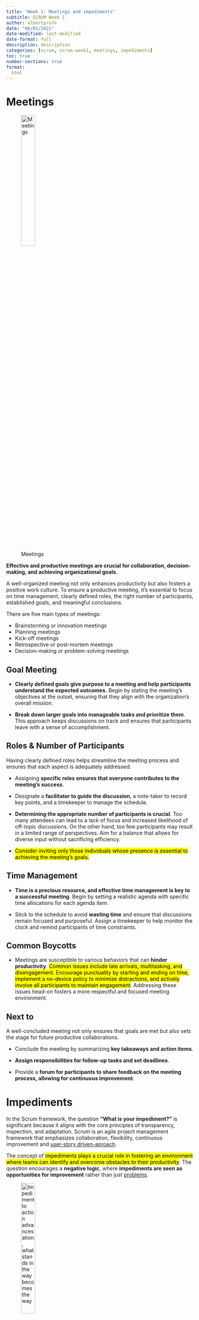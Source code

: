 ```yaml
---
title: "Week 1: Meetings and impediments"
subtitle: SCRUM Week 1
author: albertprofe
date: "06/01/2021"
date-modified: last-modified
date-format: full
description: description
categories: [scrum, scrum-week1, meetings, impediments]
toc: true
number-sections: true
format:
  html
---
```


# Meetings

![Meetings](/images/scrum/effective-meetings-1.jpg){width="30%"}

**Effective and productive meetings are crucial for collaboration, decision-making, and achieving organizational goals.**

::: {.callout-important}
A well-organized meeting not only enhances productivity but also fosters a positive work culture. To ensure a productive meeting, it's essential to focus on time management, clearly defined roles, the right number of participants, established goals, and meaningful conclusions.
:::

There are five main types of meetings:

- Brainstorming or innovation meetings
- Planning meetings
- Kick-off meetings
- Retrospective or post-mortem meetings
- Decision-making or problem-solving meetings


## Goal Meeting

- **Clearly defined goals give purpose to a meeting and help participants understand the expected outcomes.** Begin by stating the meeting's objectives at the outset, ensuring that they align with the organization's overall mission.
  
- **Break down larger goals into manageable tasks and prioritize them**. This approach keeps discussions on track and ensures that participants leave with a sense of accomplishment.

## Roles & Number of Participants

Having clearly defined roles helps streamline the meeting process and ensures that each aspect is adequately addressed.

- Assigning **specific roles ensures that everyone contributes to the meeting's success**.
  
- Designate a **facilitator to guide the discussion**, a note-taker to record key points, and a timekeeper to manage the schedule. 

- **Determining the appropriate number of participants is crucial**. Too many attendees can lead to a lack of focus and increased likelihood of off-topic discussions. On the other hand, too few participants may result in a limited range of perspectives. Aim for a balance that allows for diverse input without sacrificing efficiency.
  
- <mark>Consider inviting only those individuals whose presence is essential to achieving the meeting's goals.</mark>

## Time Management

- **Time is a precious resource, and effective time management is key to a successful meeting**. Begin by setting a realistic agenda with specific time allocations for each agenda item.
  
- Stick to the schedule to avoid **wasting time** and ensure that discussions remain focused and purposeful. Assign a timekeeper to help monitor the clock and remind participants of time constraints.



## Common Boycotts

- Meetings are susceptible to various behaviors that can **hinder productivity**. <mark>Common issues include late arrivals, multitasking, and disengagement. Encourage punctuality by starting and ending on time, implement a no-device policy to minimize distractions, and actively involve all participants to maintain engagement</mark>. Addressing these issues head-on fosters a more respectful and focused meeting environment.

## Next to

A well-concluded meeting not only ensures that goals are met but also sets the stage for future productive collaborations.

- Conclude the meeting by summarizing **key takeaways and action items**.
  
- **Assign responsibilities for follow-up tasks and set deadlines**.
  
- Provide a **forum for participants to share feedback on the meeting process, allowing for continuous improvement**.


# Impediments

::: {.callout-important}
In the Scrum framework, the question **"What is your impediment?"** is significant because it aligns with the core principles of transparency, inspection, and adaptation. Scrum is an agile project management framework that emphasizes collaboration, flexibility, continuous improvement and [user-story driven-aproach](/scrum/scrum-week2.qmd).
:::

The concept of <mark>impediments plays a crucial role in fostering an environment where teams can identify and overcome obstacles to their productivity</mark>. The question encourages a **negative logic**, where **impediments are seen as opportunities for improvement** rather than just [problems](https://www.youtube.com/watch?v=MauMiCL7G9Y).

![Impediment to action advances ation, what stands in the way becomes the way](/images/scrum/impediment.jpg){width="30%"}

[Impediments](https://www.youtube.com/watch?v=JgN5fgQxE-E) are essential with a **negative logic perspective**:

- **Promotes Transparency**: By asking about impediments, Scrum emphasizes the importance of transparency within the team. Team members are encouraged to openly discuss and share any challenges or roadblocks they are facing. This transparency allows for a clear understanding of the current state of the project.

- **Identifies Issues Early**: Addressing impediments requires teams to actively identify potential issues before they escalate. By regularly discussing impediments, teams can catch problems early on, preventing them from becoming more significant obstacles that could impact the project's success.


- **Encourages Continuous Improvement**: The negative logic in this question is rooted in the idea that impediments are not just hindrances but opportunities for improvement. It shifts the focus from blame to finding solutions. By addressing impediments, teams can continuously adapt and refine their processes, leading to increased efficiency and effectiveness over time.


- **Facilitates Collaboration**: When team members openly discuss impediments, it promotes a collaborative environment. Team members can work together to find solutions, leveraging the diverse skills and perspectives within the team. This collaboration is vital for overcoming challenges and achieving the team's goals.

- **Adapts to Change**: Scrum acknowledges that change is inevitable, and impediments may arise due to changes in requirements, technology, or other factors. The negative logic in addressing impediments aligns with the agile principle of embracing change. It encourages teams to be adaptable and responsive to emerging challenges.

- **Fosters a Culture of Accountability**: The question encourages team members to take ownership of the challenges they face. By openly discussing impediments, individuals become more accountable for finding and implementing solutions. This sense of responsibility contributes to a more empowered and self-organizing team.

> The question "What is your impediment?" with a negative logic perspective is crucial for promoting transparency, identifying issues early, encouraging continuous improvement, facilitating collaboration, adapting to change, and fostering a culture of accountability. It reflects the agile mindset of viewing obstacles as opportunities for growth and improvement, ultimately contributing to the success of the Scrum team and the projects they undertake.

# Iteration

:::{.callout-note}
In Scrum, **iteration is crucial due to the "keep it simple" concept and the principles of the Lindy effect, as described by Nassim Nicholas Taleb, and the idea of path dependence**.

All these concepts are building the [user-story driven-aproach](/scrum/scrum-week2.qmd) that enhances **productivity**.
:::

Let's explore each of these concepts and understand their relevance in the context of **Scrum**.

## Less Wrong

![Less Wrong](/images/scrum/lessWrong.png)

In human behavior and **decision-making**, being [less wrong](https://www.lesswrong.com/) involves <mark>acknowledging the uncertainty inherent in complex situations. Instead of seeking absolute certainty, individuals focus on minimizing errors and learning from mistakes.</mark>

It emphasizes a humble approach to decision-making, recognizing that perfection is elusive, and <mark>continuous improvement comes from adapting based on feedback and experience</mark>.

## Keep It Simple

![Kiss](/images/scrum/keep-it-simple-stupid.jpg){width="40%"}

The "keep it simple" concept is a fundamental principle in agile methodologies, including Scrum. By breaking down complex tasks into smaller, more manageable units, Scrum teams can maintain focus and clarity. Iteration, in the form of sprints in Scrum, embodies this simplicity principle.

- **Incremental Progress**: Scrum emphasizes short, time-boxed iterations (sprints) where the team delivers a potentially shippable product increment. This incremental approach allows for continuous improvement and simplifies the development process.
- **Feedback Loops**: Frequent iterations provide opportunities for regular feedback from stakeholders. This ensures that the product aligns with evolving requirements, promoting simplicity by addressing issues early in the development process.

## Lindy Effect & Turkey Parable

![Turkey *pavoland*](/images/scrum/Nassim%20Taleb's%20Black%20Swan%20Thanksgiving%20Turkey.png){width="60%"}

[Nassim Nicholas Taleb's Turkey Parable](https://www.forbes.com/sites/hillennevins/2021/11/24/the-parable-of-the-turkey/) illustrates the idea of the [Lindy effect](https://en.wikipedia.org/wiki/Lindy_effect), suggesting that the longer something survives, the longer its life expectancy. Sometimes a [dramatic event](https://www.businessinsider.com/nassim-talebs-black-swan-thanksgiving-turkey-2014-11) and *unexpected* terminates the expectatives and lifecycle of the product.  

- The problem that **Taleb** is really attacking in his book is forecasting, particularly economic forecasting, and the practice of using past events to predict the future. 

In the context of Scrum:

- **Incremental Learning**: Each iteration in Scrum is an opportunity for the team to learn and adapt. The Lindy effect supports the idea that the longer a project survives and adapts through iterations, the more likely it is to continue thriving and improving.
- **Risk Mitigation**: The Turkey Parable serves as a cautionary tale about avoiding assumptions. In Scrum, regular iterations provide opportunities to reassess assumptions, identify risks early, and adapt plans accordingly, reducing the likelihood of unwarranted assumptions leading to project failure.

## Path Dependence

![[Start-Ups Are Path Dependent](https://www.linkedin.com/pulse/week-1-start-ups-path-dependent-jonah-mcintire){.external}](/images/scrum/pathdependence.jpeg){width="70%"}

<mark>[Path dependence](https://thecomplexityproject.com/path-dependency-and-your-life-path/) refers to the idea that the current state and future developments are influenced by historical factors and decisions.</mark>

::: {.callout-important}
**What Is Path Dependency?**

[Path dependency](https://www.wallstreetmojo.com/path-dependency/) in economics refers to the **tendency to rely on past practices, decisions, and actions for the outcome rather than current conditions.**

Thus, those who repeat the same strategies will almost certainly get the same results.

As a result, it can greatly impact economic or market development.
:::

In the context of **Scrum iterations**:

- **Adaptive Evolution**: Scrum's iterative nature acknowledges that the development path is not always predictable. Path dependence suggests that the current state of the project is influenced by past decisions. Scrum embraces this reality by allowing teams to adapt and change direction as needed during each iteration.
- **Continuous Improvement**: Each iteration builds on the progress of the previous ones. The path taken by the team is influenced by past decisions and learning experiences. Scrum's focus on inspecting and adapting allows the team to continuously improve their path based on feedback and changing circumstances.

> The iteration is crucial in Scrum because it aligns with the "keep it simple" concept, embodies the Lindy effect by promoting incremental learning and risk mitigation, and acknowledges the influence of past decisions through the concept of path dependence. Embracing these principles helps Scrum teams navigate complexity, manage risk, and achieve continuous improvement in a dynamic and ever-changing environment.


# Time-boxing in SCRUM

::: {.callout-note}
The timing aspect in Scrum is highly relevant due to the cognitive load associated with different phases of the development process, including planning, execution, review, and reflection.
:::

Scrum recognizes the **importance of time-boxing these activities to enhance focus, differentiation, and follow-through**.

::: {.column-margin}
**In neuroscience, the brain undergoes distinct processes when planning, executing, and thinking.** (1) Planning engages prefrontal regions, involving complex decision-making.
(2) Execution activates motor areas, translating plans into actions.
(3) Thinking, a broad cognitive process, engages diverse brain regions depending on the nature of thought.
:::

::: {.column-margin}
These activities **demand unique neural networks, with planning requiring executive functions, execution involving motor control, and thinking engaging various cognitive areas**.

Understanding these neurological differences sheds light on the intricate interplay between cognition and action, providing insights into how the brain navigates diverse mental processes.
:::

![plan-execute-review-reflexion](/images/scrum/wintheday.jpg){width="30%"}


## Managing cognitive load and focus

In Scrum Agile, successful teamwork <mark>involves managing cognitive load and maintaining focus during time-boxed iterations<mark>.

- **Cognitive load** refers to the mental effort needed for tasks. Teams benefit from breaking work into clear, differentiated activities, aiding understanding.
- **Follow-through** ensures that planned tasks are completed within each iteration, promoting efficiency.
- **Adaptation** is key; teams adjust strategies based on feedback.
  
These principles emphasize simplicity, focus, and responsiveness, making Agile iterations effective for iterative development.
 
::: {.callout-tip} 
By balancing cognitive load, clear tasks, follow-through, and adaptability, teams optimize their performance within the time constraints of each iteration, fostering continuous improvement.
:::


### Cognitive Load and Focus

- **Planning Phas**e: During the planning phase, the team engages in activities such as backlog refinement and sprint planning. The cognitive load is high as team members need to understand the requirements, estimate effort, and plan tasks. Time-boxing these activities ensures focused attention on defining the work for the upcoming sprint.
- **Execution Phase**: Once the planning is complete, the team enters the execution phase where they concentrate on implementing the planned work. Time-boxing this phase allows for sustained focus on coding, testing, and delivering the product increment.
- **Review and Reflection Phase**: The end of each sprint involves a review and reflection period. This time-boxed session provides an opportunity to assess the increment against the Definition of Done, gather feedback, and reflect on what went well and what could be improved. Managing cognitive load during this phase supports effective learning and adaptation.

### Differentiation of Activities

- **Sprint Planning**: Allocating a specific time for sprint planning helps the team differentiate this strategic activity from the more tactical execution. This ensures that the team is clear about what needs to be achieved in the upcoming sprint.
- **Daily Stand-ups**: The daily stand-up meetings are short and focused, providing a platform for quick updates on progress, potential impediments, and coordination. By time-boxing these daily interactions, the team ensures that communication remains concise, relevant, and doesn't add unnecessary cognitive load.
- **Retrospective**: The retrospective is a dedicated time for the team to reflect on their processes and collaboration. Time-boxing this phase allows the team to delve into constructive discussions without overwhelming cognitive load, promoting a more effective and focused retrospective.

### Follow-Through and Adaptation

- **Time-Boxed Sprints**: Scrum works on the principle of time-boxed iterations, typically lasting two to four weeks. This ensures that the team can focus on delivering a potentially shippable product increment within a set timeframe. The time-boxing helps manage the cognitive load associated with longer planning and execution cycles.
- **Continuous Improvement**: By having regular retrospectives and adapting processes incrementally, Scrum allows the team to manage the cognitive load associated with learning and improvement. This avoids the overwhelming prospect of making drastic changes all at once.

> In essence, **Scrum's approach to timing, with its emphasis on time-boxing key activities, helps manage the cognitive load associated with different phases of development**. This approach allows the team to maintain focus, differentiate between planning and execution, and follow through on iterative cycles of improvement, ultimately contributing to a more effective and adaptive development process.

# References

- [Week 1: Meetings and impediments](https://sites.google.com/view/gestioprojectes/llegir/setmana1){.external}
- [These 12 Meeting Mistakes Cost Companies $37 Billion A Year In Lost Productivity](https://www.businessinsider.com/common-meeting-mistakes-2014-11?IR=T)
- [The 16 best ways to sabotage your organization's productivity, from a CIA manual published in 1944](https://www.businessinsider.com/oss-manual-sabotage-productivity-2015-11?IR=T)
- [Simple Sabottage Manual -strategic Services-](https://drive.google.com/file/d/1xXsLu2TXqbkuL_QIFKAOkofi8eVS12Lk/view)
- [Meetings Types](https://meetingnotes.com/blog/types-of-meetings)





<!--- navLinks -->
<br><br>
<div class=row>
<br>
<div class='column left previous'>
<br>
[{{< fa solid arrow-left >}} SCRUM Guide](/scrum/scrum-what-guide.qmd)
<br>
</div>
<br>
<div class='column center'>
<br>
[{{< fa solid arrow-up >}} top](#top)
<br>
</div>
<br>
<div class='column right next'>
<br>
[Week 2: User stories, tasks and habits  {{< fa solid arrow-right >}}](/scrum/scrum-week2.qmd)
<br>
</div>
<br>
</div>
